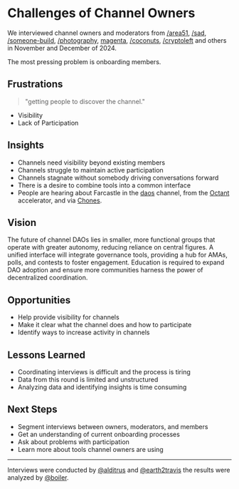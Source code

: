 # Challenges of Channel Owners

We interviewed channel owners and moderators from [/area51](https://warpcast.com/~/channel/area51), [/sad](https://warpcast.com/~/channel/sad), [/someone-build](https://warpcast.com/~/channel/someone-build), [/photography](https://warpcast.com/~/channel/photography), [magenta](https://warpcast.com/~/channel/magenta), [/coconuts](https://warpcast.com/~/channel/coconuts), [/cryptoleft](https://warpcast.com/~/channel/cryptoleft) and others in November and December of 2024.

The most pressing problem is onboarding members.

## Frustrations

> "getting people to discover the channel."

- Visibility
- Lack of Participation

## Insights

- Channels need visibility beyond existing members
- Channels struggle to maintain active participation
- Channels stagnate without somebody driving conversations forward
- There is a desire to combine tools into a common interface
- People are hearing about Farcastle in the [daos](https://warpcast.com/~/channel/daos) channel, from the [Octant](https://warpcast.com/~/channel/octant) accelerator, and via [Chones](https://warpcast.com/~/channel/chones).

## Vision

The future of channel DAOs lies in smaller, more functional groups that operate with greater autonomy, reducing reliance on central figures. A unified interface will integrate governance tools, providing a hub for AMAs, polls, and contests to foster engagement. Education is required to expand DAO adoption and ensure more communities harness the power of decentralized coordination.

## Opportunities

- Help provide visibility for channels
- Make it clear what the channel does and how to participate
- Identify ways to increase activity in channels

## Lessons Learned

- Coordinating interviews is difficult and the process is tiring
- Data from this round is limited and unstructured
- Analyzing data and identifying insights is time consuming

## Next Steps

- Segment interviews between owners, moderators, and members
- Get an understanding of current onboarding processes
- Ask about problems with participation
- Learn more about tools channel owners are using

---

Interviews were conducted by [@alditrus](https://warpcast.com/alditrus) and [@earth2travis](https://warpcast.com/earth2travis) the results were analyzed by [@boiler](https://warpcast.com/boiler).
